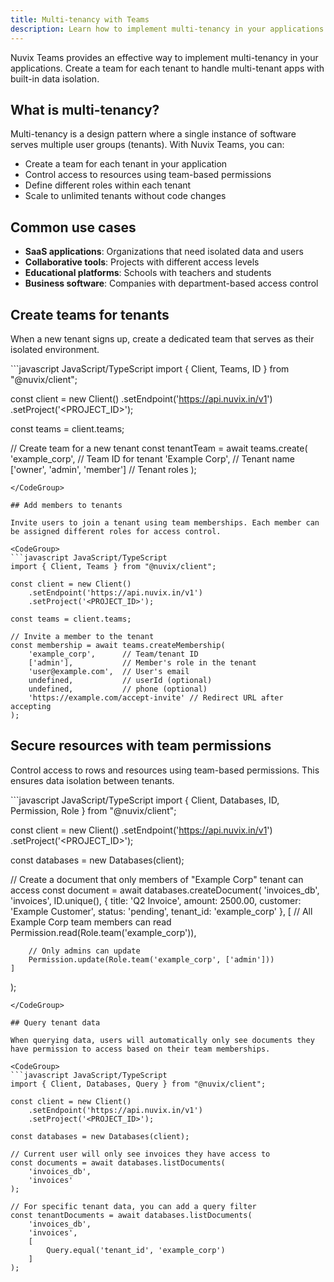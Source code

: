 ```yaml
---
title: Multi-tenancy with Teams
description: Learn how to implement multi-tenancy in your applications using Nuvix Teams.
---
```


Nuvix Teams provides an effective way to implement multi-tenancy in your applications. Create a team for each tenant to handle multi-tenant apps with built-in data isolation.

<Card title="Learn more about Teams" href="/products/auth/teams" icon="users" />

## What is multi-tenancy?

Multi-tenancy is a design pattern where a single instance of software serves multiple user groups (tenants). With Nuvix Teams, you can:

- Create a team for each tenant in your application
- Control access to resources using team-based permissions
- Define different roles within each tenant
- Scale to unlimited tenants without code changes

## Common use cases

- **SaaS applications**: Organizations that need isolated data and users
- **Collaborative tools**: Projects with different access levels
- **Educational platforms**: Schools with teachers and students
- **Business software**: Companies with department-based access control

## Create teams for tenants

When a new tenant signs up, create a dedicated team that serves as their isolated environment.

<CodeGroup>
```javascript JavaScript/TypeScript
import { Client, Teams, ID } from "@nuvix/client";

const client = new Client()
    .setEndpoint('https://api.nuvix.in/v1')
    .setProject('<PROJECT_ID>');

const teams = client.teams;

// Create team for a new tenant
const tenantTeam = await teams.create(
    'example_corp', // Team ID for tenant
    'Example Corp',   // Tenant name
    ['owner', 'admin', 'member'] // Tenant roles
);
```
</CodeGroup>

## Add members to tenants

Invite users to join a tenant using team memberships. Each member can be assigned different roles for access control.

<CodeGroup>
```javascript JavaScript/TypeScript
import { Client, Teams } from "@nuvix/client";

const client = new Client()
    .setEndpoint('https://api.nuvix.in/v1')
    .setProject('<PROJECT_ID>');

const teams = client.teams;

// Invite a member to the tenant
const membership = await teams.createMembership(
    'example_corp',      // Team/tenant ID
    ['admin'],           // Member's role in the tenant
    'user@example.com',  // User's email
    undefined,           // userId (optional)
    undefined,           // phone (optional)
    'https://example.com/accept-invite' // Redirect URL after accepting
);
```
</CodeGroup>

## Secure resources with team permissions

Control access to rows and resources using team-based permissions. This ensures data isolation between tenants.

<CodeGroup>
```javascript JavaScript/TypeScript
import { Client, Databases, ID, Permission, Role } from "@nuvix/client";

const client = new Client()
    .setEndpoint('https://api.nuvix.in/v1')
    .setProject('<PROJECT_ID>');

const databases = new Databases(client);

// Create a document that only members of "Example Corp" tenant can access
const document = await databases.createDocument(
    'invoices_db',
    'invoices',
    ID.unique(),
    {
        title: 'Q2 Invoice',
        amount: 2500.00,
        customer: 'Example Customer',
        status: 'pending',
        tenant_id: 'example_corp'
    },
    [
        // All Example Corp team members can read
        Permission.read(Role.team('example_corp')),

        // Only admins can update
        Permission.update(Role.team('example_corp', ['admin']))
    ]
);
```
</CodeGroup>

## Query tenant data

When querying data, users will automatically only see documents they have permission to access based on their team memberships.

<CodeGroup>
```javascript JavaScript/TypeScript
import { Client, Databases, Query } from "@nuvix/client";

const client = new Client()
    .setEndpoint('https://api.nuvix.in/v1')
    .setProject('<PROJECT_ID>');

const databases = new Databases(client);

// Current user will only see invoices they have access to
const documents = await databases.listDocuments(
    'invoices_db',
    'invoices'
);

// For specific tenant data, you can add a query filter
const tenantDocuments = await databases.listDocuments(
    'invoices_db',
    'invoices',
    [
        Query.equal('tenant_id', 'example_corp')
    ]
);
```
</CodeGroup>

<Card title="Learn how to manage team invitations" href="/products/auth/teams" icon="users" />